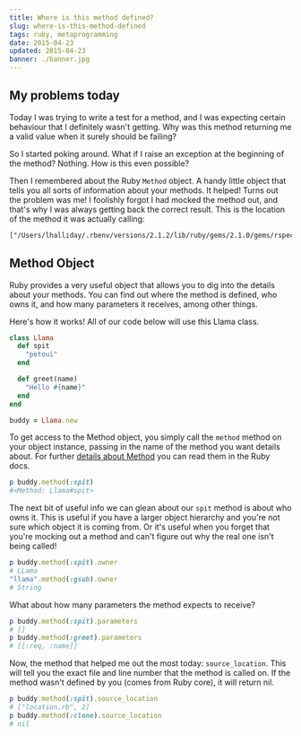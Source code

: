 ```yaml
---
title: Where is this method defined?
slug: where-is-this-method-defined
tags: ruby, metaprogramming
date: 2015-04-23
updated: 2015-04-23
banner: ./banner.jpg
---
```


## My problems today

Today I was trying to write a test for a method, and I was expecting certain behaviour that I definitely wasn't getting. Why was this method returning me a valid value when it surely should be failing?

So I started poking around. What if I raise an exception at the beginning of the method? Nothing. How is this even possible?

Then I remembered about the Ruby `Method` object. A handy little object that tells you all sorts of information about your methods. It helped! Turns out the problem was me! I foolishly forgot I had mocked the method out, and that's why I was always getting back the correct result. This is the location of the method it was actually calling:

```txt
["/Users/lhalliday/.rbenv/versions/2.1.2/lib/ruby/gems/2.1.0/gems/rspec-mocks-3.1.3/lib/rspec/mocks/method_double.rb", 59]
```

## Method Object

Ruby provides a very useful object that allows you to dig into the details about your methods. You can find out where the method is defined, who owns it, and how many parameters it receives, among other things.

Here's how it works! All of our code below will use this Llama class.

```ruby
class Llama
  def spit
    "petoui"
  end

  def greet(name)
    "Hello #{name}"
  end
end

buddy = Llama.new
```

To get access to the Method object, you simply call the `method` method on your object instance, passing in the name of the method you want details about. For further [details about Method](http://ruby-doc.org/core-2.2.2/Method.html) you can read them in the Ruby docs.

```ruby
p buddy.method(:spit)
#<Method: Llama#spit>
```

The next bit of useful info we can glean about our `spit` method is about who owns it. This is useful if you have a larger object hierarchy and you're not sure which object it is coming from. Or it's useful when you forget that you're mocking out a method and can't figure out why the real one isn't being called!

```ruby
p buddy.method(:spit).owner
# LLama
"llama".method(:gsub).owner
# String
```

What about how many parameters the method expects to receive?

```ruby
p buddy.method(:spit).parameters
# []
p buddy.method(:greet).parameters
# [[:req, :name]]
```

Now, the method that helped me out the most today: `source_location`. This will tell you the exact file and line number that the method is called on. If the method wasn't defined by you (comes from Ruby core), it will return nil.

```ruby
p buddy.method(:spit).source_location
# ["location.rb", 2]
p buddy.method(:clone).source_location
# nil
```
